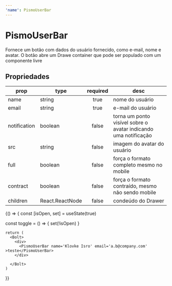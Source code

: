 ```yaml
---
'name': PismoUserBar
---
```



# PismoUserBar

Fornece um botão com dados do usuário fornecido, como e-mail, nome e avatar. O botão abre um Drawe container que pode ser populado com um componente livre

## Propriedades

| **prop**     | **type**        | **required** | **desc**                                                        |
| ------------ | --------------- | :----------: | --------------------------------------------------------------- |
| name         | string          |     true     | nome do usuário                                                 |
| email        | string          |     true     | e-mail do usuário                                               |
| notification | boolean         |    false     | torna um ponto visível sobre o avatar indicando uma notificação |
| src          | string          |    false     | imagem do avatar do usuário                                     |
| full         | boolean         |    false     | força o formato completo mesmo no mobile                        |
| contract     | boolean         |    false     | força o formato contraído, mesmo não sendo mobile               |
| children     | React.ReactNode |    false     | condeúdo do Drawer                                              |

<Playground>
  {() => {
    const [isOpen, set] = useState(true)

const toggle = () => {
set(!isOpen)
}

    return (
      <Bolt>
        <div>
          <PismoUserBar name='Klovke Isro' email='a.b@company.com' >teste</PismoUserBar>
        </div>
        
      </Bolt>
    )

}}

</Playground>
